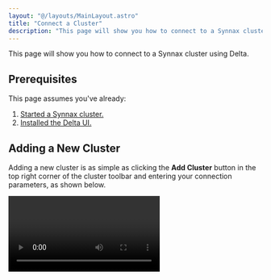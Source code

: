 ```yaml
---
layout: "@/layouts/MainLayout.astro"
title: "Connect a Cluster"
description: "This page will show you how to connect to a Synnax cluster using Delta."
---
```



This page will show you how to connect to a Synnax cluster using Delta.

## Prerequisites

This page assumes you've already:

1. [Started a Synnax cluster.](/deploy/get-started)
2. [Installed the Delta UI.](/visualize/get-started)

## Adding a New Cluster

Adding a new cluster is as simple as clicking the **Add Cluster** button in the top
right corner of the cluster toolbar and entering your connection parameters, as shown
below.

<Video client:only="react" id="visualize/connect-a-cluster" />

This will add a new cluster to the list and set it as active. Delta continuously monitors
the connection to the cluster and displays it in the bottom right corner of the UI.

### Parameters

<Table
    columns={[
        {
            key: "name",
            name: "Name",
        },
        {
            key: "description",
            name: "Description",
        },
    ]}
    data={[
        {
            name: "Name",
            description: "A human-readable name for the cluster.",
        },
        {
            name: "Host",
            description: "The hostname or IP address of the cluster.",
        },
        {
            name: "Port",
            description: "The port number of the cluster.",
        },
        {
            name: "Username",
            description: "The username to use when connecting to the cluster.",
        },
        {
            name: "Password",
            description: "The password to use when connecting to the cluster.",
        },
        {
            name: "Secure",
            description:
                "A boolean value indicating whether to use TLS when connecting to the cluster. This parameter only works with secure clusters.",
        },
    ]}
/>

## Switching Clusters

If you have multiple clusters, you can switch between them by double clicking on the
cluster you want to connect to in the cluster toolbar.

<Video client:only="react" id="visualize/switch-clusters" />

